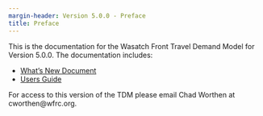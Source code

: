 ```yaml
---
margin-header: Version 5.0.0 - Preface
title: Preface
---
```


This is the documentation for the Wasatch Front Travel Demand Model for Version 5.0.0. The documentation includes:

 - [What's New Document](whats-new/v5-intro.qmd)
 - [Users Guide](downloads.qmd)

For access to this version of the TDM please email Chad Worthen at cworthen@wfrc.org.
